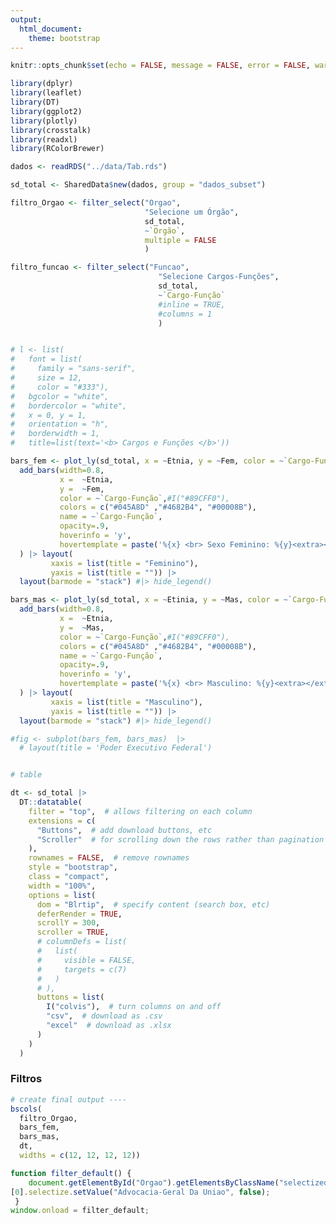 ```yaml
---
output: 
  html_document:
    theme: bootstrap
---
```


```r
knitr::opts_chunk$set(echo = FALSE, message = FALSE, error = FALSE, warning = FALSE)
```

```r
library(dplyr)
library(leaflet)
library(DT)
library(ggplot2)
library(plotly)
library(crosstalk)
library(readxl)
library(RColorBrewer)
```

```r

dados <- readRDS("../data/Tab.rds") 

sd_total <- SharedData$new(dados, group = "dados_subset")

```

```r
filtro_Orgao <- filter_select("Orgao", 
                              "Selecione um Órgão", 
                              sd_total, 
                              ~`Orgão`,
                              multiple = FALSE
                              )

filtro_funcao <- filter_select("Funcao", 
                                 "Selecione Cargos-Funções", 
                                 sd_total, 
                                 ~`Cargo-Função`
                                 #inline = TRUE,
                                 #columns = 1
                                 )


# l <- list(
#   font = list(
#     family = "sans-serif",
#     size = 12,
#     color = "#333"),
#   bgcolor = "white",
#   bordercolor = "white",
#   x = 0, y = 1,
#   orientation = "h",
#   borderwidth = 1,
#   title=list(text='<b> Cargos e Funções </b>'))

bars_fem <- plot_ly(sd_total, x = ~Etnia, y = ~Fem, color = ~`Cargo-Função`)  |> 
  add_bars(width=0.8,
           x =  ~Etnia,
           y =  ~Fem,
           color = ~`Cargo-Função`,#I("#89CFF0"),
           colors = c("#045A8D" ,"#4682B4", "#00008B"),
           name = ~`Cargo-Função`,
           opacity=.9,
           hoverinfo = 'y',
           hovertemplate = paste('%{x} <br> Sexo Feminino: %{y}<extra></extra>')
  ) |> layout(
         xaxis = list(title = "Feminino"),
         yaxis = list(title = "")) |> 
  layout(barmode = "stack") #|> hide_legend()

bars_mas <- plot_ly(sd_total, x = ~Etinia, y = ~Mas, color = ~`Cargo-Função`)  |> 
  add_bars(width=0.8,
           x =  ~Etnia,
           y =  ~Mas,
           color = ~`Cargo-Função`,#I("#89CFF0"),
           colors = c("#045A8D" ,"#4682B4", "#00008B"),
           name = ~`Cargo-Função`,
           opacity=.9,
           hoverinfo = 'y',
           hovertemplate = paste('%{x} <br> Masculino: %{y}<extra></extra>')
  ) |> layout(
         xaxis = list(title = "Masculino"),
         yaxis = list(title = "")) |> 
  layout(barmode = "stack") #|> hide_legend()

#fig <- subplot(bars_fem, bars_mas)  |>  
  # layout(title = 'Poder Executivo Federal')


# table

dt <- sd_total |> 
  DT::datatable(
    filter = "top",  # allows filtering on each column
    extensions = c(
      "Buttons",  # add download buttons, etc
      "Scroller"  # for scrolling down the rows rather than pagination
    ),
    rownames = FALSE,  # remove rownames
    style = "bootstrap",
    class = "compact",
    width = "100%",
    options = list(
      dom = "Blrtip",  # specify content (search box, etc)
      deferRender = TRUE,
      scrollY = 300,
      scroller = TRUE,
      # columnDefs = list(
      #   list(
      #     visible = FALSE,
      #     targets = c(7)
      #   )
      # ), 
      buttons = list(
        I("colvis"),  # turn columns on and off
        "csv",  # download as .csv
        "excel"  # download as .xlsx
      )
    )
  )

```

### Filtros

```r
# create final output ----
bscols(
  filtro_Orgao,
  bars_fem,
  bars_mas,
  dt, 
  widths = c(12, 12, 12, 12))
```

```js
function filter_default() {
    document.getElementById("Orgao").getElementsByClassName("selectized") 
[0].selectize.setValue("Advocacia-Geral Da Uniao", false);
 }
window.onload = filter_default;

```
